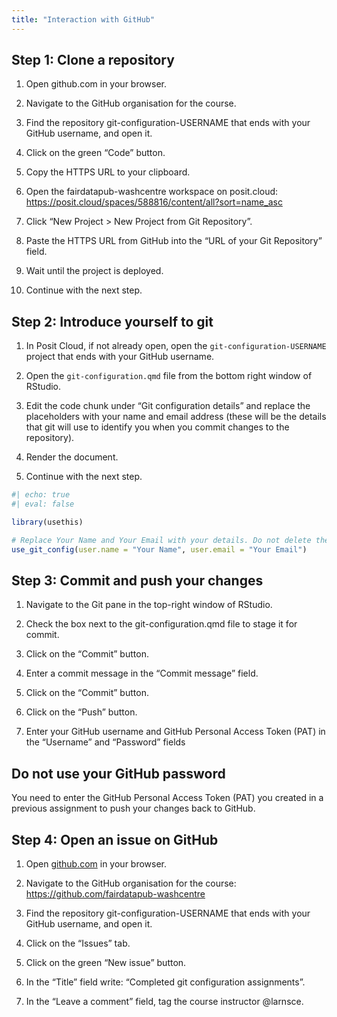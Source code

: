 ```yaml
---
title: "Interaction with GitHub"
---
```


## Step 1: Clone a repository

1. Open github.com in your browser.

2. Navigate to the GitHub organisation for the course.

3. Find the repository [git-configuration-USERNAME]{.highlight-yellow} that ends with your GitHub username, and open it.

4. Click on the green "Code" button.

5. Copy the HTTPS URL to your clipboard.

6. Open the fairdatapub-washcentre workspace on posit.cloud: <https://posit.cloud/spaces/588816/content/all?sort=name_asc>

7. Click "New Project > New Project from Git Repository".

8. Paste the HTTPS URL from GitHub into the "URL of your Git Repository" field.

9. Wait until the project is deployed.

10. Continue with the next step.

## Step 2: Introduce yourself to git

1. In Posit Cloud, if not already open, open the `git-configuration-USERNAME` project that ends with your GitHub username.

2. Open the `git-configuration.qmd` file from the bottom right window of RStudio.

3. Edit the code chunk under "Git configuration details" and replace the placeholders with your name and email address (these will be the details that git will use to identify you when you commit changes to the repository).

4. Render the document.

5. Continue with the next step.

```r
#| echo: true
#| eval: false

library(usethis)

# Replace Your Name and Your Email with your details. Do not delete the quotes "".
use_git_config(user.name = "Your Name", user.email = "Your Email")
```

## Step 3: Commit and push your changes

1. Navigate to the Git pane in the top-right window of RStudio.

2. Check the box next to the git-configuration.qmd file to stage it for commit.

3. Click on the "Commit" button.

4. Enter a commit message in the "Commit message" field.

5. Click on the "Commit" button.

6. Click on the "Push" button.

7. Enter your GitHub username and [GitHub Personal Access Token (PAT)]{.highlight-yellow .a} in the "Username" and "Password" fields

::: callout-important
## Do not use your GitHub password

You need to enter the GitHub Personal Access Token (PAT) you created in a previous assignment to push your changes back to GitHub.
:::

## Step 4: Open an issue on GitHub

1. Open [github.com](https://github.com/) in your browser.

2. Navigate to the GitHub organisation for the course: <https://github.com/fairdatapub-washcentre>

3.  Find the repository [git-configuration-USERNAME]{.highlight-yellow} that ends with your GitHub username, and open it.

4. Click on the "Issues" tab.

5. Click on the green "New issue" button.

6. In the "Title" field write: "Completed git configuration assignments".

7. In the "Leave a comment" field, tag the course instructor @larnsce.
